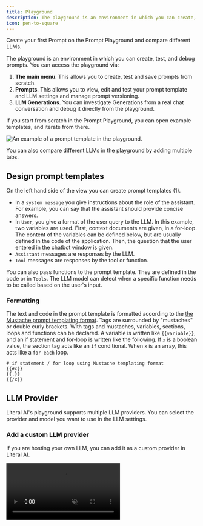 ```yaml
---
title: Playground
description: The playground is an environment in which you can create, test, and debug prompts and multiple LLMs.
icon: pen-to-square
---
```


<Card title="Try the Prompt Playground on Literal AI" icon="sparkles" color="#FF0581" href="https://cloud.getliteral.ai">
  Create your first Prompt on the Prompt Playground and compare different LLMs.
</Card>

The playground is an environment in which you can create, test, and debug prompts. You can access the playground via:
1. **The main menu**. This allows you to create, test and save prompts from scratch.
2. **Prompts**. This allows you to view, edit and test your prompt template and LLM settings and manage prompt versioning.
3. **LLM Generations**. You can investigate Generations from a real chat conversation and debug it directly from the playground.

If you start from scratch in the Prompt Playground, you can open example templates, and iterate from there.

<Frame caption="Playground Prompt Template">
  <img src="/images/playground-prompt-template.png" alt="An example of a prompt template in the playground." />
</Frame>

You can also compare different LLMs in the playground by adding multiple tabs.

## Design prompt templates

On the left hand side of the view you can create prompt templates (1). 
* In a `system message` you give instructions about the role of the assistant. For example, you can say that the assistant should provide concise answers. 
* In `User`, you give a format of the user query to the LLM. In this example, two variables are used. First, context documents are given, in a for-loop. The content of the variables can be defined below, but are usually defined in the code of the application. Then, the question that the user entered in the chatbot window is given.
* `Assistant` messages are responses by the LLM. 
* `Tool` messages are responses by the tool or function.

You can also pass functions to the prompt template. They are defined in the code or in `Tools`. The LLM model can detect when a specific function needs to be called based on the user's input. 

### Formatting
The text and code in the prompt template is formatted according to the [the Mustache prompt templating format](https://scalate.github.io/scalate/documentation/mustache.html#Syntax). Tags are surrounded by "mustaches" or double curly brackets. With tags and mustaches, variables, sections, loops and functions can be declared. A variable is written like `{{variable}}`, and an if statement and for-loop is written like the following. If `x` is a boolean value, the section tag acts like an `if` conditional. When `x` is an array, this acts like a `for each` loop. 

```
# if statement / for loop using Mustache templating format
{{#x}}
{{.}}
{{/x}}
```

## LLM Provider

Literal AI's playground supports multiple LLM providers. You can select the provider and model you want to use in the LLM settings.

### Add a custom LLM provider

If you are hosting your own LLM, you can add it as a custom provider in Literal AI.

<Frame caption="Configure an LLM provider">
  <video
    autoPlay
    muted
    loop
    playsInline
    src="/images/configure-custom-provider.mp4"
    />
</Frame>

#### Azure OpenAI

You need to map the Azure OpenAI endpoint to the following format:

`https://YOUR_RESOURCE_NAME.openai.azure.com/openai/deployments/YOUR_DEPLOYMENT_NAME/chat/completions?api-version=2024-06-01`

For instance, 
`https://my_instance.openai.azure.com/openai/deployments/gpt-4o/chat/completions?api-version=2024-06-01`

would map to the following Literal AI provider:
<Frame caption="Azure OpenAI endpoint"  >
  <img src="/images/azureopenai.png" alt="An example of an Azure OpenAI endpoint." />
</Frame>

Don't add a base URL to the endpoint.

### LLM settings

On the right side of the screen (2), you can set an LLM provider (for example OpenAI or Anthropic). You can change the following settings: 
* **Model.** Which model of the provider to use.
* **Temperature.** Control randomness. A lower temperature results in less random generations. As the temperature approaches zero, the model will become deterministic and repetitive. 
* **Maximum Length.** Maximum length of tokens to generate. Requests can use op to 32,000 tokens, shared between prompt and completion. The exact limit varies per model.
* **Stop Sequences.** Use up to four sequences where the API will stop generating further tokens. The returned text will not contain the stop sequence.
* **Top P** or Nucleas Sampling. Controlling diversity by how many possible words to consider. A high Top P will look at more possible words, even the less likely ones, which makes the generated text more diverse.
* **Frequency Penalty.** How much to penalize new tokes based on their existing frequency in the text so far. Decreases the model's likelihood to repeat the sam line verbatim.
* **Presence Penalty.** How much to penalize new tokens based on whether they appear in the text so far. Increases the model's likelihood to talk about new topics.


## Try out & in-context debugging

In the center of the screen (3), you can try out the settings and prompt template. Make sure you have an API key of the selected provided set (at the top right key icon). Then, you can send messages to the LLM using this template and settings. You can change things, and try again. 

If you accessed the playground via an LLM call, you get the conversation context which you can use to try out different settings. 

You can also use multimodality here. For example, you can upload an image in the chat. 


## Save

Once you are happy with the template and settings, you can save the prompt. 

<Card title="Prompt Management" icon="sparkles" color="#2eb88a" href="/guides/prompt-management">
  Create, version and A/B test your prompts. Pull prompts in your code with the SDKs.
</Card>

